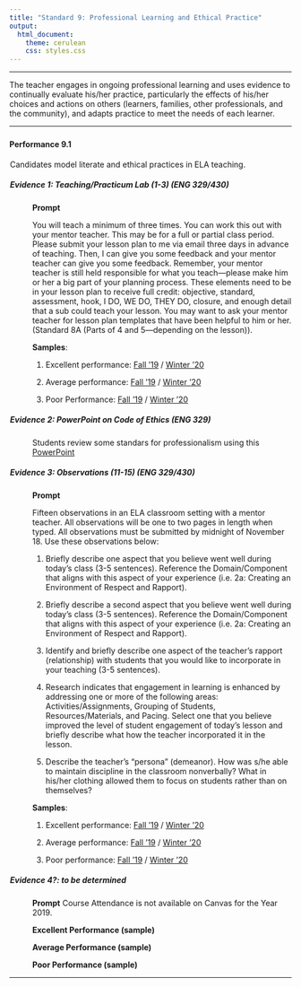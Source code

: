 ---
title: "Standard 9: Professional Learning and Ethical Practice"
output: 
  html_document: 
    theme: cerulean
    css: styles.css
---

<script type="text/javascript">
 function showhide(id) {
    var e = document.getElementById(id);
    e.style.display = (e.style.display == 'block') ? 'none' : 'block';
 }
</script>

----
 
The teacher engages in ongoing professional learning and uses evidence to continually evaluate his/her practice, particularly the effects of his/her choices and actions on others (learners, families, other professionals, and the community), and adapts practice to meet the needs of each learner.  

----

### {.tabset .tabset-pills .tabset-fade}


#### Performance 9.1

<div style="padding-left:1px;">

Candidates model literate and ethical practices in ELA teaching. 

##### Evidence 1: Teaching/Practicum Lab (1-3) (ENG 329/430)

<div style="padding-left:40px;">

**Prompt**

You will teach a minimum of three times. You can work this out with your mentor teacher. This may be for a full or partial class period. Please submit your lesson plan to me via email three days in advance of teaching. Then, I can give you some feedback and your mentor teacher can give you some feedback. Remember, your mentor teacher is still held responsible for what you teach—please make him or her a big part of your planning process. These elements need to be in your lesson plan to receive full credit: objective, standard, assessment, hook, I DO, WE DO, THEY DO, closure, and enough detail that a sub could teach your lesson. You may want to ask your mentor teacher for lesson plan templates that have been helpful to him or her. (Standard 8A (Parts of 4 and 5—depending on the lesson)).

**Samples**: 

1. Excellent performance: [Fall '19](https://drive.google.com/file/d/1Lm4FBpGrbs5UKWAvZWOJdHZ0mCs4srey/view?usp=sharing) / [Winter '20](https://drive.google.com/file/d/1cLQaxNW1zg3W_Ot-8YF8TolAbDtNjrUL/view?usp=sharing)

2. Average performance: [Fall '19](https://drive.google.com/file/d/1AXmrAjV4atv_CzL8goaZ8xWc8f-jl037/view?usp=sharing) / [Winter '20](https://drive.google.com/file/d/15MqYL_PdT89n7Cd4e3fo9N8bps8LwLY6/view?usp=sharing)

3. Poor Performance: [Fall '19](https://drive.google.com/file/d/1ZNBRP6kwscIzd3I_ebM96IDSuib0P6YK/view?usp=sharing) / [Winter '20](https://drive.google.com/file/d/1dp7Z_ox3pJI75idKpMHATdS2xADfSTdu/view?usp=sharing) 
</div>

##### Evidence 2: PowerPoint on Code of Ethics (ENG 329)
<div style="padding-left:40px;">

Students review some standars for professionalism using this [PowerPoint](https://drive.google.com/file/d/1I5IEZdfngW4l-3MtdGiqoN2XGHEOmZ23/view?usp=sharing)

</div>


##### Evidence 3: Observations (11-15) (ENG 329/430)
<div style="padding-left:40px;">
**Prompt**

Fifteen observations in an ELA classroom setting with a mentor teacher. All observations will be one to two pages in length when typed. All observations must be submitted by midnight of November 18. Use these observations below:

1. Briefly describe one aspect that you believe went well during today’s class (3-5 sentences).  Reference  the  Domain/Component  that  aligns  with  this  aspect  of  your  experience  (i.e.  2a: Creating an Environment of Respect and Rapport).

2. Briefly  describe  a  second  aspect  that  you  believe  went  well  during  today’s  class  (3-5 sentences).      Reference   the   Domain/Component   that   aligns   with   this   aspect   of   your experience (i.e. 2a: Creating an Environment of Respect and Rapport).

3. Identify and briefly describe one aspect of the teacher’s rapport (relationship) with students that you would like to incorporate in your teaching (3-5 sentences).

4. Research indicates that engagement in learning is enhanced by addressing one or more of the following  areas:    Activities/Assignments,  Grouping  of  Students,  Resources/Materials,  and Pacing.    Select  one  that  you  believe  improved  the  level  of  student  engagement  of  today’s lesson and briefly describe what how the teacher incorporated it in the lesson.

5. Describe the teacher’s “persona” (demeanor).  How was s/he able to maintain discipline in the  classroom  nonverbally?    What  in  his/her  clothing  allowed  them  to  focus  on  students rather than on themselves?

**Samples**: 

1. Excellent performance: [Fall '19](https://drive.google.com/file/d/15dRr5V5DhrEP8OELI4tMvWP8rTE-s2F6/view?usp=sharing) / [Winter '20](https://drive.google.com/file/d/1o1N3yGnuEgfWX-4iSsv9JUm1aGIUBdcT/view?usp=sharing)

2. Average performance: [Fall '19](https://drive.google.com/file/d/1y6PT5760qgzhQfAEcExl5TTrEmgtqsoz/view?usp=sharing) /  [Winter '20](https://drive.google.com/file/d/13la0WDfAo_Uov73Cd2hz99PuX5Xnq9HR/view?usp=sharing)

3. Poor performance: [Fall '19](https://drive.google.com/file/d/1_XF-VIuPKYtf4yMIkIBuauX9msINeHW7/view?usp=sharing) / [Winter '20](https://drive.google.com/file/d/1Z8QmVgrQ_k-2cSVxQVRRdbP6CXr3Oy9q/view?usp=sharing)


</div>


##### Evidence 4?: to be determined
<div style="padding-left:40px;">
**Prompt**
Course Attendance is not available on Canvas for the Year 2019. 

**Excellent Performance (sample)**

**Average Performance (sample)**

**Poor Performance (sample)**
</div>

</div>

----

<footer></footer>